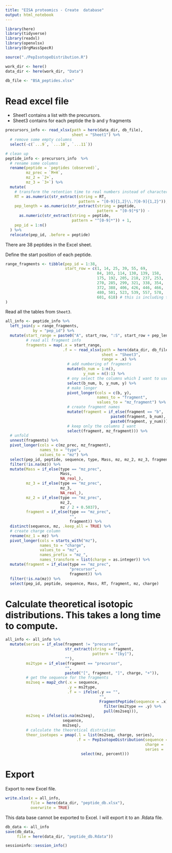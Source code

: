 ```yaml
---
title: "EISA proteomics - Create  database"
output: html_notebook
---
```


```r
library(here)
library(tidyverse)
library(readxl)
library(openxlsx)
library(OrgMassSpecR)

source("./PepIsotopeDistribution.R")
```

```r
work_dir <- here()
data_dir <- here(work_dir, "Data")

db_file <- "BSA_peptides.xlsx"
```

# Read excel file

* Sheet1 contains a list with the precursors.
* Sheet3 contains for each peptide the b and y fragments

```r
precursors_info <- read_xlsx(path = here(data_dir, db_file),
                             sheet = "Sheet1") %>% 
  # remove some empty columns
  select(-c(`...9`, `...10`, `...11`))

# clean up
peptide_info <- precursors_info  %>% 
  # rename some columns
  rename(peptide = `peptides (observed)`,
         mz_prec = `M+H`,
         mz_2 = `2+`,
         mz_3 = `3+`) %>% 
  mutate(
    # transform the retention time to real numbers instead of characters
    RT = as.numeric(str_extract(string = RT,
                                pattern = "[0-9]{1,2}\\.?[0-9]{1,2}")),
    pep_length = as.numeric(str_extract(string = peptide,
                                        pattern = "[0-9]*$")) -
      as.numeric(str_extract(string = peptide,
                             pattern = "^[0-9]*")) + 1,
    pep_id = 1:n()
  ) %>% 
  relocate(pep_id, .before = peptide)
```

There are 38 peptides in the Excel sheet.

Define the start position of each peptide.

```r
range_fragments <- tibble(pep_id = 1:38,
                          start_row = c(1, 14, 25, 39, 55, 69,
                                        84, 103, 114, 130, 139, 158,
                                        175, 192, 205, 218, 237, 253,
                                        270, 285, 299, 321, 338, 354,
                                        372, 388, 406, 426, 446, 466,
                                        480, 501, 523, 539, 557, 578,
                                        601, 618) # this is including the header of each table
)
```

Read all the tables from `Sheet3`.

```r
all_info <- peptide_info %>% 
  left_join(y = range_fragments,
            by = "pep_id") %>% 
  mutate(start_range = paste0("A", start_row, ":S", start_row + pep_length),
         # read all fragment info
         fragments = map(.x = start_range,
                         .f = ~ read_xlsx(path = here(data_dir, db_file),
                                          sheet = "Sheet3",
                                          range = .x) %>% 
                           # add numbering of fragments
                           mutate(b_num = 1:n(),
                                  y_num = n():1) %>% 
                           # ony select the columns which I want to use
                           select(b_num, b, y_num, y) %>% 
                           # make longer
                           pivot_longer(cols = c(b, y),
                                        names_to = "fragment",
                                        values_to = "mz_fragment") %>% 
                           # create fragment names
                           mutate(fragment = if_else(fragment == "b",
                                              paste0(fragment, b_num),
                                              paste0(fragment, y_num))) %>% 
                           # keep only the columns I want
                           select(fragment, mz_fragment))) %>% 
  # unfold
  unnest(fragments) %>% 
  pivot_longer(cols = c(mz_prec, mz_fragment),
               names_to = "type",
               values_to = "mz") %>% 
  select(pep_id, peptide, sequence, type, Mass, mz, mz_2, mz_3, fragment, RT) %>% 
  filter(!is.na(mz)) %>% 
  mutate(Mass = if_else(type == "mz_prec",
                        Mass,
                        NA_real_),
         mz_3 = if_else(type == "mz_prec",
                        mz_3,
                        NA_real_),
         mz_2 = if_else(type == "mz_prec",
                        mz_2,
                        mz / 2 + 0.5037),
         fragment = if_else(type == "mz_prec",
                            "",
                            fragment)) %>% 
  distinct(sequence, mz, .keep_all = TRUE) %>% 
  # create charge column
  rename(mz_1 = mz) %>% 
  pivot_longer(cols = starts_with("mz"),
               names_to = "charge",
               values_to = "mz",
               names_prefix = "mz_",
               names_transform = list(charge = as.integer)) %>% 
  mutate(fragment = if_else(type == "mz_prec",
                            "precursor",
                            fragment)) %>% 
  filter(!is.na(mz)) %>% 
  select(pep_id, peptide, sequence, Mass, RT, fragment, mz, charge)
```

# Calculate theoretical isotopic distributions. This takes a long time to compute.

```r
all_info <- all_info %>% 
  mutate(series = if_else(fragment != "precursor",
                          str_extract(string = fragment,
                                      pattern = "[by]"),
                          ""),
         ms2type = if_else(fragment == "precursor",
                          "",
                          paste0("[", fragment, "]", charge, "+")),
         # get the sequence for the fragments
         ms2seq = map2_chr(.x = sequence,
                           .y = ms2type,
                           .f = ~ ifelse(.y == "",
                                         "",
                                         FragmentPeptide(sequence = .x) %>% 
                                           filter(ms2type == .y) %>% 
                                           pull(ms2seq))),
         ms2seq = ifelse(is.na(ms2seq),
                         sequence,
                         ms2seq),
         # calculate the theoretical distriution
         theor_isotopes = pmap(.l = list(ms2seq, charge, series),
                               .f = ~ PepIsotopeDistribution(sequence = ..1,
                                                             charge = ..2,
                                                             series = ..3) %>%
                                 select(mz, percent)))
```

# Export 

Export to new Excel file.

```r
write.xlsx(x = all_info,
           file = here(data_dir, "peptide_db.xlsx"),
           overwrite = TRUE)
```

This data base cannot be exported to Excel. I will export it to an .Rdata file.

```r
db_data <- all_info
save(db_data,
     file = here(data_dir, "peptide_db.Rdata"))
```



```r
sessioninfo::session_info()
```

